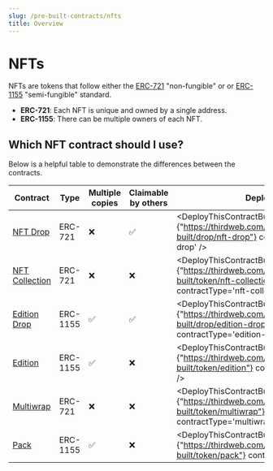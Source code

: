```yaml
---
slug: /pre-built-contracts/nfts
title: Overview
---
```



# NFTs

NFTs are tokens that follow either the
[ERC-721](https://eips.ethereum.org/EIPS/eip-721) "non-fungible" or
or
[ERC-1155](https://eips.ethereum.org/EIPS/eip-1155) "semi-fungible" standard.

- **ERC-721**: Each NFT is unique and owned by a single address.
- **ERC-1155**: There can be multiple owners of each NFT.

## Which NFT contract should I use?

Below is a helpful table to demonstrate the differences between the contracts.

<div style={{textAlign:'center'}}>

| Contract                                              | Type     | Multiple copies | Claimable by others | Deploy                                                                                                                                |
| ----------------------------------------------------- | -------- | --------------- | ------------------- | ------------------------------------------------------------------------------------------------------------------------------------- |
| [NFT Drop](/pre-built-contracts/nft-drop)             | ERC-721  | ❌              | ✅                  | <DeployThisContractButton link={"https://thirdweb.com/contracts/new/pre-built/drop/nft-drop"} contractType='nft-drop' />              |
| [NFT Collection](/pre-built-contracts/nft-collection) | ERC-721  | ❌              | ❌                  | <DeployThisContractButton link={"https://thirdweb.com/contracts/new/pre-built/token/nft-collection"} contractType='nft-collection' /> |
| [Edition Drop](/pre-built-contracts/edition)          | ERC-1155 | ✅              | ✅                  | <DeployThisContractButton link={"https://thirdweb.com/contracts/new/pre-built/drop/edition-drop"} contractType='edition-drop' />      |
| [Edition](/pre-built-contracts/edition-drop)          | ERC-1155 | ✅              | ❌                  | <DeployThisContractButton link={"https://thirdweb.com/contracts/new/pre-built/token/edition"} contractType='edition' />               |
| [Multiwrap](/pre-built-contracts/multiwrap)           | ERC-721  | ❌              | ❌                  | <DeployThisContractButton link={"https://thirdweb.com/contracts/new/pre-built/token/multiwrap"} contractType='multiwrap' />           |
| [Pack](/pre-built-contracts/pack)                     | ERC-1155 | ✅              | ❌                  | <DeployThisContractButton link={"https://thirdweb.com/contracts/new/pre-built/token/pack"} contractType='pack' />                     |

</div>
